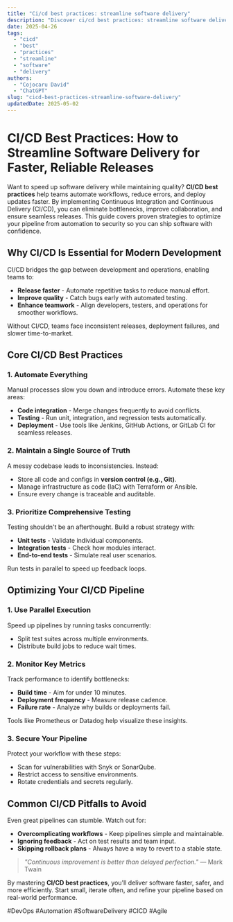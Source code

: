 ```yaml
---
title: "Ci/cd best practices: streamline software delivery"
description: "Discover ci/cd best practices: streamline software delivery with this in-depth guide, providing actionable insights and practical tips to boost your knowledge and results."
date: 2025-04-26
tags:
  - "cicd"
  - "best"
  - "practices"
  - "streamline"
  - "software"
  - "delivery"
authors:
  - "Cojocaru David"
  - "ChatGPT"
slug: "cicd-best-practices-streamline-software-delivery"
updatedDate: 2025-05-02
---
```


# CI/CD Best Practices: How to Streamline Software Delivery for Faster, Reliable Releases  

Want to speed up software delivery while maintaining quality? **CI/CD best practices** help teams automate workflows, reduce errors, and deploy updates faster. By implementing Continuous Integration and Continuous Delivery (CI/CD), you can eliminate bottlenecks, improve collaboration, and ensure seamless releases. This guide covers proven strategies to optimize your pipeline from automation to security so you can ship software with confidence.  

## Why CI/CD Is Essential for Modern Development  

CI/CD bridges the gap between development and operations, enabling teams to:  

- **Release faster** - Automate repetitive tasks to reduce manual effort.  
- **Improve quality** - Catch bugs early with automated testing.  
- **Enhance teamwork** - Align developers, testers, and operations for smoother workflows.  

Without CI/CD, teams face inconsistent releases, deployment failures, and slower time-to-market.  

## Core CI/CD Best Practices  

### 1. Automate Everything  

Manual processes slow you down and introduce errors. Automate these key areas:  

- **Code integration** - Merge changes frequently to avoid conflicts.  
- **Testing** - Run unit, integration, and regression tests automatically.  
- **Deployment** - Use tools like Jenkins, GitHub Actions, or GitLab CI for seamless releases.  

### 2. Maintain a Single Source of Truth  

A messy codebase leads to inconsistencies. Instead:  

- Store all code and configs in **version control (e.g., Git)**.  
- Manage infrastructure as code (IaC) with Terraform or Ansible.  
- Ensure every change is traceable and auditable.  

### 3. Prioritize Comprehensive Testing  

Testing shouldn't be an afterthought. Build a robust strategy with:  

- **Unit tests** - Validate individual components.  
- **Integration tests** - Check how modules interact.  
- **End-to-end tests** - Simulate real user scenarios.  

Run tests in parallel to speed up feedback loops.  

## Optimizing Your CI/CD Pipeline  

### 1. Use Parallel Execution  

Speed up pipelines by running tasks concurrently:  

- Split test suites across multiple environments.  
- Distribute build jobs to reduce wait times.  

### 2. Monitor Key Metrics  

Track performance to identify bottlenecks:  

- **Build time** - Aim for under 10 minutes.  
- **Deployment frequency** - Measure release cadence.  
- **Failure rate** - Analyze why builds or deployments fail.  

Tools like Prometheus or Datadog help visualize these insights.  

### 3. Secure Your Pipeline  

Protect your workflow with these steps:  

- Scan for vulnerabilities with Snyk or SonarQube.  
- Restrict access to sensitive environments.  
- Rotate credentials and secrets regularly.  

## Common CI/CD Pitfalls to Avoid  

Even great pipelines can stumble. Watch out for:  

- **Overcomplicating workflows** - Keep pipelines simple and maintainable.  
- **Ignoring feedback** - Act on test results and team input.  
- **Skipping rollback plans** - Always have a way to revert to a stable state.  

> *"Continuous improvement is better than delayed perfection."* ― Mark Twain  

By mastering **CI/CD best practices**, you'll deliver software faster, safer, and more efficiently. Start small, iterate often, and refine your pipeline based on real-world performance.  

#DevOps #Automation #SoftwareDelivery #CICD #Agile